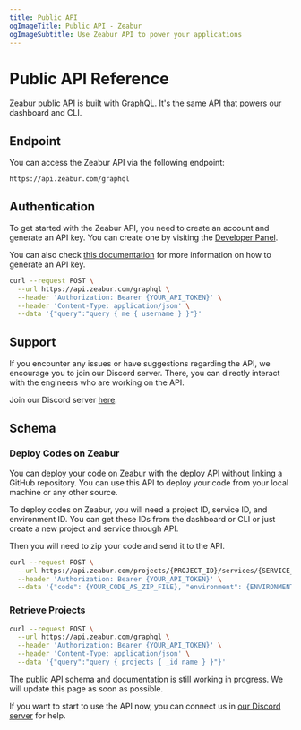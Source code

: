 ```yaml
---
title: Public API
ogImageTitle: Public API - Zeabur
ogImageSubtitle: Use Zeabur API to power your applications
---
```



# Public API Reference

Zeabur public API is built with GraphQL. It's the same API that powers our dashboard and CLI.

## Endpoint

You can access the Zeabur API via the following endpoint:

```http
https://api.zeabur.com/graphql
```

## Authentication

To get started with the Zeabur API, you need to create an account and generate an API key. You can create one by visiting the [Developer Panel](https://dash.zeabur.com/account/developer).

You can also check [this documentation](./use-api-key) for more information on how to generate an API key.

```bash
curl --request POST \
  --url https://api.zeabur.com/graphql \
  --header 'Authorization: Bearer {YOUR_API_TOKEN}' \
  --header 'Content-Type: application/json' \
  --data '{"query":"query { me { username } }"}'
```

## Support

If you encounter any issues or have suggestions regarding the API, we encourage you to join our Discord server. There, you can directly interact with the engineers who are working on the API.

Join our Discord server [here](https://discord.gg/yrnVvTCM7g).

## Schema

### Deploy Codes on Zeabur

You can deploy your code on Zeabur with the deploy API without linking a GitHub repository. You can use this API to deploy your code from your local machine or any other source.

To deploy codes on Zeabur, you will need a project ID, service ID, and environment ID. You can get these IDs from the dashboard or CLI or just create a new project and service through API.

Then you will need to zip your code and send it to the API.

```bash
curl --request POST \
  --url https://api.zeabur.com/projects/{PROJECT_ID}/services/{SERVICE_ID}/deploy \
  --header 'Authorization: Bearer {YOUR_API_TOKEN}' \
  --data '{"code": {YOUR_CODE_AS_ZIP_FILE}, "environment": {ENVIRONMENT_ID}}'
```

### Retrieve Projects

```bash
curl --request POST \
  --url https://api.zeabur.com/graphql \
  --header 'Authorization: Bearer {YOUR_API_TOKEN}' \
  --header 'Content-Type: application/json' \
  --data '{"query":"query { projects { _id name } }"}'
```

<Callout>
  The public API schema and documentation is still working in progress. We will update this page as soon as possible.

  If you want to start to use the API now, you can connect us in [our Discord server](https://discord.gg/yrnVvTCM7g) for help.
</Callout>
